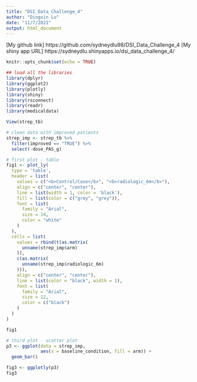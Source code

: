 ```yaml
---
title: "DSI_Data_Challenge_4"
author: "Dingxin Lu"
date: "11/7/2021"
output: html_document
---
```


[My github link] https://github.com/sydneydlu98/DSI_Data_Challenge_4
[My shiny app URL] https://sydneydlu.shinyapps.io/dsi_data_challenge_4/

```r
knitr::opts_chunk$set(echo = TRUE)
```

```r
## load all the libraries
library(dplyr)
library(ggplot2)
library(plotly)
library(shiny)
library(rsconnect)
library(readr)
library(medicaldata)

View(strep_tb)
```

```r
# clean data with improved patients
strep_imp <- strep_tb %>%
  filter(improved == "TRUE") %>%
  select(-dose_PAS_g)

# first plot - table
fig1 <- plot_ly(
  type = 'table',
  header = list(
    values = c("<b>Control/Case</b>", "<b>radiologic_6m</b>"),
    align = c("center", "center"),
    line = list(width = 1, color = 'black'),
    fill = list(color = c("grey", "grey")),
    font = list(
      family = "Arial",
      size = 14,
      color = "white"
    )
  ),
  cells = list(
    values = rbind(t(as.matrix(
      unname(strep_imp$arm)
    )),
    c(as.matrix(
      unname(strep_imp$radiologic_6m)
    ))),
    align = c("center", "center"),
    line = list(color = "black", width = 1),
    font = list(
      family = "Arial",
      size = 12,
      color = c("black")
    )
  )
)

fig1

# third plot - scatter plot
p3 <- ggplot(data = strep_imp,
             aes(x = baseline_condition, fill = arm)) +
  geom_bar()

fig3 <- ggplotly(p3)
fig3
```


